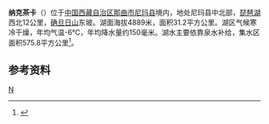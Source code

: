 {{ViewTibetanScript}}
{{Infobox_lake
 |湖泊名稱 =纳克茶卡
 |湖泊照片 = 
 |湖泊照片標題 = 
 |測深圖 =
 |測深圖標題 =
 |湖泊所在地 = [[中国|中国]][[西藏|西藏]]
 |座標 = {{coord |34|19|N|87|41|E|display=inline,title|scale:500000_type:waterbody_region:CN}}
 |湖泊類別 = [[咸水湖|咸水湖]]
 |流入 =
 |流出 = 
 |集水區面積 =575.8平方公里
 |集水區國家 =
 |湖泊長度 =9.1公里
 |湖泊闊度 = 最大5.5公里<br />平均3.43公里
 |湖泊面積 =31.2平方公里
 |平均深度 = 
 |最深深度 = 
 |水體體積 = 
 |湖水停留時間 =
 |湖岸線長度 =
 |海拔高度 = 4889米
 |湖中島嶼 =
 |湖邊城鎮 =
}}
{{Location map
 |China Tibet
 |mark=<!--dot-->Blue pog.svg
 |lat_deg=34|lat_min=19|lat_sec =
 |lon_deg=87|lon_min=41|lon_sec =
 |caption=纳克茶卡在[[西藏|西藏]]的位置。
 |position=right
 |width=350
 |float=right
}}
'''纳克茶卡'''（{{bo|z=ནག་ཚྭ་ཁ།|w=nag tshwa kha|t=Nak Tsakha}}）位于[[中国|中国]][[西藏自治区|西藏自治区]][[那曲市|那曲市]][[尼玛县|尼玛县]]境内，地处尼玛县中北部，[[琵琶湖_(西藏)|琵琶湖]]西北12公里，[[确旦日山|确旦日山]]东坡。湖面海拔4889米，面积31.2平方公里。湖区气候寒冷干燥，年均气温-6℃，年均降水量约150毫米。湖水主要依靠泉水补给，集水区面积575.8平方公里<ref>{{cite book zh |author=王苏民 窦鸿身 |title=中国湖泊志 |format=M |edition=1 |location=北京 |publisher=科学出版社 |date=1998|pages=445|id= ISBN 7-03-006706-1}}</ref>。
==参考资料==
{{Reflist}}

[[Category:尼玛县湖泊|N]]